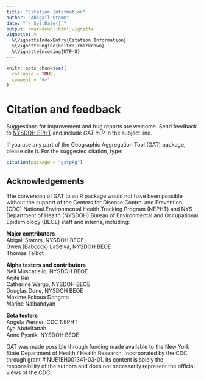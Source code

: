 ```yaml
---
title: "Citation Information"
author: "Abigail Stamm"
date: "`r Sys.Date()`"
output: rmarkdown::html_vignette
vignette: >
  %\VignetteIndexEntry{Citation Information}
  %\VignetteEngine{knitr::rmarkdown}
  %\VignetteEncoding{UTF-8}
---
```


```r
knitr::opts_chunk$set(
  collapse = TRUE,
  comment = "#>"
)
```

# Citation and feedback

Suggestions for improvement and bug reports are welcome. Send feedback to [NYSDOH EPHT](mailto:epht@health.ny.gov?subject=[GAT in R]) and include *GAT in R* in the subject line.

If you use any part of the Geographic Aggregation Tool (GAT) package, please cite it. For the suggested citation, type:

```r
citation(package = "gatpkg")
```

## Acknowledgements

The conversion of GAT to an R package would not have been possible without the support of the Centers for Disease Control and Prevention (CDC) National Environmental Health Tracking Program (NEPHT) and NYS Department of Health (NYSDOH) Bureau of Environmental and Occupational Epidemiology (BEOE) staff and interns, including:

**Major contributors**  
Abigail Stamm, NYSDOH BEOE  
Gwen (Babcock) LaSelva, NYSDOH BEOE  
Thomas Talbot  

**Alpha testers and contributors**  
Neil Muscatiello, NYSDOH BEOE  
Arjita Rai  
Catherine Wargo, NYSDOH BEOE  
Douglas Done, NYSDOH BEOE  
Maxime Fokoua Dongmo  
Marine Nalbandyan  

**Beta testers**  
Angela Werner, CDC NEPHT  
Aya Abdelfattah  
Anne Pysnik, NYSDOH BEOE

GAT was made possible through funding made available to the New York State Department of Health / Health Research, Incorporated by the CDC through grant # NUE1EH001341-03-01. Its content is solely the responsibility of the authors and does not necessarily represent the official views of the CDC.

